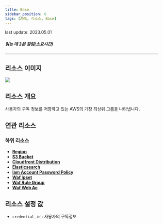 ```yaml
---
title: Base
sidebar_position: 0
tags: [AWS, 리소스, Base]
---
```



<span className="theme-doc-version-badge badge badge--secondary">
    last update: 2023.05.01
</span>

##### 읽는 데 3분 걸림(소요시간)

---

## 리소스 이미지

<img src={icon} />

## 리소스 개요

사용자의 구독 정보를 저장하고 있는 AWS의 가장 최상위 그룹을 나타냅니다.

## 연관 리소스

### 하위 리소스

-   [**Region**](https://docs.cstudio.app/docs/resource/aws/Base/Region)
-   [**S3 Bucket**](https://docs.cstudio.app/docs/resource/aws/S3/S3Bucket)
-   [**Cloudfront Distribution**](https://docs.cstudio.app/docs/resource/aws/Cloudfront/CloudfrontDistribution)
-   [**Elasticsearch**](https://docs.cstudio.app/docs/resource/aws/Elasticsearch/)
-   [**Iam Account Password Policy**](https://docs.cstudio.app/docs/resource/aws/Iam/IamAccountPasswordPolicy)
-   [**Waf Ipset**](https://docs.cstudio.app/docs/resource/aws/Waf/WafIpset)
-   [**Waf Rule Group**](https://docs.cstudio.app/docs/resource/aws/Waf/WafRuleGroup)
-   [**Waf Web Ac**](https://docs.cstudio.app/docs/resource/aws/Waf/WafWebAcl)

## 리소스 설정 값

-   `credential_id` : 사용자의 구독정보

